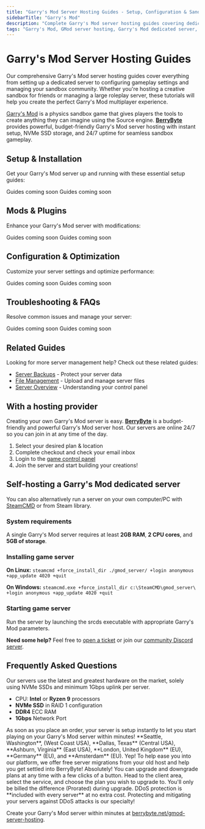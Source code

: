 ```yaml
---
title: "Garry's Mod Server Hosting Guides - Setup, Configuration & Sandbox Management"
sidebarTitle: "Garry's Mod"
description: "Complete Garry's Mod server hosting guides covering dedicated server setup, configuration settings, addon management, and troubleshooting for the physics sandbox game."
tags: "Garry's Mod, GMod server hosting, Garry's Mod dedicated server, Garry's Mod multiplayer, physics sandbox"
---
```


# Garry's Mod Server Hosting Guides

Our comprehensive Garry's Mod server hosting guides cover everything from setting up a dedicated server to configuring gameplay settings and managing your sandbox community. Whether you're hosting a creative sandbox for friends or managing a large roleplay server, these tutorials will help you create the perfect Garry's Mod multiplayer experience.

[Garry's Mod](https://store.steampowered.com/app/4000/Garrys_Mod/) is a physics sandbox game that gives players the tools to create anything they can imagine using the Source engine. **[BerryByte](https://berrybyte.net/garrys-mod-server-hosting)** provides powerful, budget-friendly Garry's Mod server hosting with instant setup, NVMe SSD storage, and 24/7 uptime for seamless sandbox gameplay.

## Setup & Installation

Get your Garry's Mod server up and running with these essential setup guides:

<CardGroup cols={2}>
  <Card title="Server Setup" href="#" icon="server">
    Guides coming soon
  </Card>
  <Card title="Join Your Server" href="#" icon="users">
    Guides coming soon
  </Card>
</CardGroup>

## Mods & Plugins

Enhance your Garry's Mod server with modifications:

<CardGroup cols={2}>
  <Card title="Installing Addons" href="#" icon="puzzle-piece">
    Guides coming soon
  </Card>
  <Card title="Popular Workshop Addons" href="#" icon="wrench">
    Guides coming soon
  </Card>
</CardGroup>

## Configuration & Optimization

Customize your server settings and optimize performance:

<CardGroup cols={2}>
  <Card title="Server Configuration" href="#" icon="settings">
    Guides coming soon
  </Card>
  <Card title="Performance Optimization" href="#" icon="gauge">
    Guides coming soon
  </Card>
</CardGroup>

## Troubleshooting & FAQs

Resolve common issues and manage your server:

<CardGroup cols={2}>
  <Card title="Admin Commands" href="#" icon="terminal">
    Guides coming soon
  </Card>
  <Card title="Common Server Issues" href="#" icon="exclamation-triangle">
    Guides coming soon
  </Card>
</CardGroup>

## Related Guides

Looking for more server management help? Check out these related guides:

- [Server Backups](/panel/backups) - Protect your server data
- [File Management](/panel/importing-files) - Upload and manage server files
- [Server Overview](/panel/overview) - Understanding your control panel

## With a hosting provider
Creating your own Garry's Mod server is easy. **[BerryByte](https://berrybyte.net/gmod-server-hosting)** is a budget-friendly and powerful Garry's Mod server host. Our servers are online 24/7 so you can join in at any time of the day.

1. Select your desired plan & location
2. Complete checkout and check your email inbox
3. Login to the [game control panel](https://game.berrybyte.net)
4. Join the server and start building your creations!

## Self-hosting a Garry's Mod dedicated server

You can also alternatively run a server on your own computer/PC with [SteamCMD](https://developer.valvesoftware.com/wiki/SteamCMD) or from Steam library.

### System requirements

A single Garry's Mod server requires at least **2GB RAM**, **2 CPU cores**, and **5GB of storage**.

### Installing game server

**On Linux:**
`steamcmd +force_install_dir ./gmod_server/ +login anonymous +app_update 4020 +quit`

**On Windows:**
`steamcmd.exe +force_install_dir c:\SteamCMD\gmod_server\ +login anonymous +app_update 4020 +quit`

### Starting game server

Run the server by launching the srcds executable with appropriate Garry's Mod parameters.

**Need some help?** Feel free to [open a ticket](https://berrybyte.net/support) or join our [community Discord server](https://berrybyte.net/discord).

## Frequently Asked Questions

<AccordionGroup>

<Accordion title="What are the specs on the servers?">
Our servers use the latest and greatest hardware on the market, solely using NVMe SSDs and minimum 1Gbps uplink per server.

- CPU: **Intel** or **Ryzen 9** processors
- **NVMe SSD** in RAID 1 configuration
- **DDR4** ECC RAM
- **1Gbps** Network Port
</Accordion>

<Accordion title="How long does setup take?">
As soon as you place an order, your server is setup instantly to let you start playing on your Garry's Mod server within minutes!
</Accordion>

<Accordion title="What locations are the servers in?">
**Seattle, Washington**, (West Coast USA), **Dallas, Texas** (Central USA), **Ashburn, Virginia** (East USA), **London, United Kingdom** (EU), **Germany** (EU), and **Amsterdam** (EU).
</Accordion>

<Accordion title="Can I migrate my existing server to BerryByte?">
Yep! To help ease you into our platform, we offer free server migrations from your old host and help you get settled into BerryByte!
</Accordion>

<Accordion title="Can I upgrade/downgrade my server later on?">
Absolutely! You can upgrade and downgrade plans at any time with a few clicks of a button. Head to the client area, select the service, and choose the plan you wish to upgrade to. You'll only be billed the difference (Prorated) during upgrade.
</Accordion>

<Accordion title="Are the servers DDoS protected?">
DDoS protection is **included with every server** at no extra cost. Protecting and mitigating your servers against DDoS attacks is our specialty!
</Accordion>

</AccordionGroup>

Create your Garry's Mod server within minutes at [berrybyte.net/gmod-server-hosting](https://berrybyte.net/gmod-server-hosting).